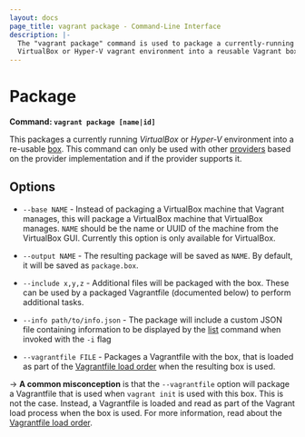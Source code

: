 ```yaml
---
layout: docs
page_title: vagrant package - Command-Line Interface
description: |-
  The "vagrant package" command is used to package a currently-running
  VirtualBox or Hyper-V vagrant environment into a reusable Vagrant box.
---
```


# Package

**Command: `vagrant package [name|id]`**

This packages a currently running _VirtualBox_ or _Hyper-V_ environment into a
re-usable [box](/docs/boxes). This command can only be used with
other [providers](/docs/providers/) based on the provider implementation
and if the provider supports it.

## Options

- `--base NAME` - Instead of packaging a VirtualBox machine that Vagrant
  manages, this will package a VirtualBox machine that VirtualBox manages.
  `NAME` should be the name or UUID of the machine from the VirtualBox GUI.
  Currently this option is only available for VirtualBox.

- `--output NAME` - The resulting package will be saved as `NAME`. By default,
  it will be saved as `package.box`.

- `--include x,y,z` - Additional files will be packaged with the box. These
  can be used by a packaged Vagrantfile (documented below) to perform additional
  tasks.

- `--info path/to/info.json` - The package will include a custom JSON file containing
  information to be displayed by the [list](/docs/cli/box#box-list) command when invoked
  with the `-i` flag

- `--vagrantfile FILE` - Packages a Vagrantfile with the box, that is loaded
  as part of the [Vagrantfile load order](/docs/vagrantfile/#load-order)
  when the resulting box is used.

-> **A common misconception** is that the `--vagrantfile`
option will package a Vagrantfile that is used when `vagrant init`
is used with this box. This is not the case. Instead, a Vagrantfile
is loaded and read as part of the Vagrant load process when the box is
used. For more information, read about the [Vagrantfile load order](/docs/vagrantfile/#load-order).
